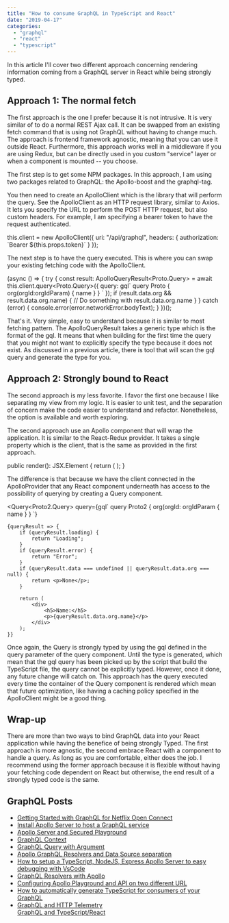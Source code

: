 ```yaml
---
title: "How to consume GraphQL in TypeScript and React"
date: "2019-04-17"
categories: 
  - "graphql"
  - "react"
  - "typescript"
---
```


In this article I'll cover two different approach concerning rendering information coming from a GraphQL server in React while being strongly typed.

## Approach 1: The normal fetch

The first approach is the one I prefer because it is not intrusive. It is very similar of to do a normal REST Ajax call. It can be swapped from an existing fetch command that is using not GraphQL without having to change much. The approach is frontend framework agnostic, meaning that you can use it outside React. Furthermore, this approach works well in a middleware if you are using Redux, but can be directly used in you custom "service" layer or when a component is mounted -- you choose.

The first step is to get some NPM packages. In this approach, I am using two packages related to GraphQL: the Apollo-boost and the graphql-tag.


You then need to create an ApolloClient which is the library that will perform the query. See the ApolloClient as an HTTP request library, similar to Axios. It lets you specify the URL to perform the POST HTTP request, but also custom headers. For example, I am specifying a bearer token to have the request authenticated.

this.client = new ApolloClient({
    uri: "/api/graphql",
    headers: {
        authorization: \`Bearer ${this.props.token}\`
    }
});

The next step is to have the query executed. This is where you can swap your existing fetching code with the ApolloClient.

(async () => {
    try {
        const result: ApolloQueryResult<Proto.Query> = await this.client.query<Proto.Query>({
            query: gql\`
                query Proto {
                    org(orgId:orgIdParam) {
                        name
                    }
                }
            \`
        });
        if (result.data.org && result.data.org.name) {
             // Do something with result.data.org.name
        }
    } catch (error) {
        console.error(error.networkError.bodyText);
    }
})();

That's it. Very simple, easy to understand because it is similar to most fetching pattern. The ApolloQueryResult takes a generic type which is the format of the gql. It means that when building for the first time the query that you might not want to explicitly specify the type because it does not exist. As discussed in a previous article, there is tool that will scan the gql query and generate the type for you.

## Approach 2: Strongly bound to React

The second approach is my less favorite. I favor the first one because I like separating my view from my logic. It is easier to unit test, and the separation of concern make the code easier to understand and refactor. Nonetheless, the option is available and worth exploring.

The second approach use an Apollo component that will wrap the application. It is similar to the React-Redux provider. It takes a single property which is the client, that is the same as provided in the first approach.

public render(): JSX.Element {
    return (
        <ApolloProvider client={this.client}>
            <ConnectedRouter history={history}>
                <AppRouted />
            </ConnectedRouter>
        </ApolloProvider>
    );
}

The difference is that because we have the client connected in the ApolloProvider that any React component underneath has access to the possibility of querying by creating a Query component.

<Query<Proto2.Query>
    query={gql\`
        query Proto2 {
            org(orgId: orgIdParam {
                name
            }
        }
    \`}
>
    {queryResult => {
        if (queryResult.loading) {
            return "Loading";
        }
        if (queryResult.error) {
            return "Error";
        }
        if (queryResult.data === undefined || queryResult.data.org === null) {
            return <p>None</p>;
        }

        return (
            <div>
                <h5>Name:</h5>
                <p>{queryResult.data.org.name}</p>
            </div>
        );
    }}
</Query>

Once again, the Query is strongly typed by using the gql defined in the query parameter of the query component. Until the type is generated, which mean that the gql query has been picked up by the script that build the TypeScript file, the query cannot be explicitly typed. However, once it done, any future change will catch on. This approach has the query executed every time the container of the Query component is rendered which mean that future optimization, like having a caching policy specified in the ApolloClient might be a good thing.

## Wrap-up

There are more than two ways to bind GraphQL data into your React application while having the benefice of being strongly Typed. The first approach is more agnostic, the second embrace React with a component to handle a query. As long as you are comfortable, either does the job. I recommend using the former approach because it is flexible without having your fetching code dependent on React but otherwise, the end result of a strongly typed code is the same.

## GraphQL Posts

- [Getting Started with GraphQL for Netflix Open Connect](https://patrickdesjardins.com/blog/getting-started-with-graphql-for-netflix-open-connect)
- [Install Apollo Server to host a GraphQL service](https://patrickdesjardins.com/blog/install-apollo-server-to-host-a-graphql-service)
- [Apollo Server and Secured Playground](https://patrickdesjardins.com/blog/apollo-server-and-secured-playground)
- [GraphQL Context](https://patrickdesjardins.com/blog/graphql-context)
- [GraphQL Query with Argument](https://patrickdesjardins.com/blog/graphql-query-with-argument)
- [Apollo GraphQL Resolvers and Data Source separation](https://patrickdesjardins.com/blog/apollo-graphql-resolvers-and-data-source-separation)
- [How to setup a TypeScript, NodeJS, Express Apollo Server to easy debugging with VsCode](https://patrickdesjardins.com/blog/how-to-setup-a-typescript-nodejs-express-apollo-server-to-easy-debugging-with-vscode)
- [GraphQL Resolvers with Apollo](https://patrickdesjardins.com/blog/graphql-resolvers-with-apollo)
- [Configuring Apollo Playground and API on two different URL](https://patrickdesjardins.com/blog/configuring-apollo-playground-and-api-on-two-different-url)
- [How to automatically generate TypeScript for consumers of your GraphQL](https://patrickdesjardins.com/blog/how-to-automatically-generate-typescript-for-consumer-of-your-graphql)
- [GraphQL and HTTP Telemetry](https://patrickdesjardins.com/blog/graphql-extension-to-collect-http-and-resolvers-telemetry)  
    [GraphQL and TypeScript/React](https://patrickdesjardins.com/blog/how-to-consume-graphql-in-typescript-and-react)
